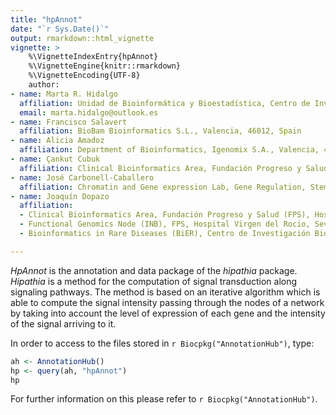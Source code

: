 ```yaml
---
title: "hpAnnot"
date: "`r Sys.Date()`"
output: rmarkdown::html_vignette
vignette: >
    %\VignetteIndexEntry{hpAnnot}
    %\VignetteEngine{knitr::rmarkdown}
    %\VignetteEncoding{UTF-8}
    author:
- name: Marta R. Hidalgo
  affiliation: Unidad de Bioinformática y Bioestadística, Centro de Investigación Príncipe Felipe (CIPF), Valencia, 46012, Spain
  email: marta.hidalgo@outlook.es
- name: Francisco Salavert
  affiliation: BioBam Bioinformatics S.L., Valencia, 46012, Spain
- name: Alicia Amadoz
  affiliation: Department of Bioinformatics, Igenomix S.A., Valencia, 46980, Spain
- name: Çankut Cubuk
  affiliation: Clinical Bioinformatics Area, Fundación Progreso y Salud (FPS), Hospital Virgen del Rocio, Sevilla, 41013, Spain
- name: José Carbonell-Caballero
  affiliation: Chromatin and Gene expression Lab, Gene Regulation, Stem Cells and Cancer Program, Centre de Regulació Genòmica (CRG), The Barcelona Institute of Science and Technology, PRBB, Barcelona, 08003, Spain
- name: Joaquín Dopazo
  affiliation: 
  - Clinical Bioinformatics Area, Fundación Progreso y Salud (FPS), Hospital Virgen del Rocio, Sevilla, 41013, Spain 
  - Functional Genomics Node (INB), FPS, Hospital Virgen del Rocio, Sevilla, 41013, Spain. 
  - Bioinformatics in Rare Diseases (BiER), Centro de Investigación Biomédica en Red de Enfermedades Raras (CIBERER), FPS, Hospital Virgen del Rocio, Sevilla, 41013, Spain

---
```


_HpAnnot_ is the annotation and data package of the _hipathia_ package.
_Hipathia_ is a method for the computation of signal transduction along
signaling pathways. The method is based on an iterative algorithm which
is able to compute the signal intensity passing through the nodes of a
network by taking into account the level of expression of each gene and
the intensity of the signal arriving to it.

\section{Usage}

In order to access to the files stored in `r Biocpkg("AnnotationHub")`, type:

```r
ah <- AnnotationHub()
hp <- query(ah, "hpAnnot")
hp
```

For further information on this please refer to `r Biocpkg("AnnotationHub")`.

